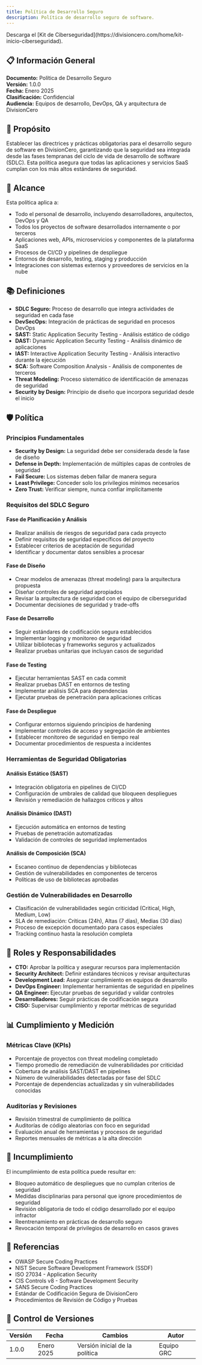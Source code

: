 ```yaml
---
title: Política de Desarrollo Seguro
description: Política de desarrollo seguro de software.
---
```


<Callout title="Quieres aprender más?">
  Descarga el [Kit de Ciberseguridad](https://divisioncero.com/home/kit-inicio-ciberseguridad).
</Callout>

## 📋 Información General

**Documento:** Política de Desarrollo Seguro  
**Versión:** 1.0.0  
**Fecha:** Enero 2025  
**Clasificación:** Confidencial  
**Audiencia:** Equipos de desarrollo, DevOps, QA y arquitectura de DivisionCero

## 🎯 Propósito

Establecer las directrices y prácticas obligatorias para el desarrollo seguro de software en DivisionCero, garantizando que la seguridad sea integrada desde las fases tempranas del ciclo de vida de desarrollo de software (SDLC). Esta política asegura que todas las aplicaciones y servicios SaaS cumplan con los más altos estándares de seguridad.

## 🏢 Alcance

Esta política aplica a:
- Todo el personal de desarrollo, incluyendo desarrolladores, arquitectos, DevOps y QA
- Todos los proyectos de software desarrollados internamente o por terceros
- Aplicaciones web, APIs, microservicios y componentes de la plataforma SaaS
- Procesos de CI/CD y pipelines de despliegue
- Entornos de desarrollo, testing, staging y producción
- Integraciones con sistemas externos y proveedores de servicios en la nube

## 📚 Definiciones

- **SDLC Seguro:** Proceso de desarrollo que integra actividades de seguridad en cada fase
- **DevSecOps:** Integración de prácticas de seguridad en procesos DevOps
- **SAST:** Static Application Security Testing - Análisis estático de código
- **DAST:** Dynamic Application Security Testing - Análisis dinámico de aplicaciones
- **IAST:** Interactive Application Security Testing - Análisis interactivo durante la ejecución
- **SCA:** Software Composition Analysis - Análisis de componentes de terceros
- **Threat Modeling:** Proceso sistemático de identificación de amenazas de seguridad
- **Security by Design:** Principio de diseño que incorpora seguridad desde el inicio

## 🛡️ Política

### Principios Fundamentales
- **Security by Design:** La seguridad debe ser considerada desde la fase de diseño
- **Defense in Depth:** Implementación de múltiples capas de controles de seguridad
- **Fail Secure:** Los sistemas deben fallar de manera segura
- **Least Privilege:** Conceder solo los privilegios mínimos necesarios
- **Zero Trust:** Verificar siempre, nunca confiar implícitamente

### Requisitos del SDLC Seguro

#### Fase de Planificación y Análisis
- Realizar análisis de riesgos de seguridad para cada proyecto
- Definir requisitos de seguridad específicos del proyecto
- Establecer criterios de aceptación de seguridad
- Identificar y documentar datos sensibles a procesar

#### Fase de Diseño
- Crear modelos de amenazas (threat modeling) para la arquitectura propuesta
- Diseñar controles de seguridad apropiados
- Revisar la arquitectura de seguridad con el equipo de ciberseguridad
- Documentar decisiones de seguridad y trade-offs

#### Fase de Desarrollo
- Seguir estándares de codificación segura establecidos
- Implementar logging y monitoreo de seguridad
- Utilizar bibliotecas y frameworks seguros y actualizados
- Realizar pruebas unitarias que incluyan casos de seguridad

#### Fase de Testing
- Ejecutar herramientas SAST en cada commit
- Realizar pruebas DAST en entornos de testing
- Implementar análisis SCA para dependencias
- Ejecutar pruebas de penetración para aplicaciones críticas

#### Fase de Despliegue
- Configurar entornos siguiendo principios de hardening
- Implementar controles de acceso y segregación de ambientes
- Establecer monitoreo de seguridad en tiempo real
- Documentar procedimientos de respuesta a incidentes

### Herramientas de Seguridad Obligatorias

#### Análisis Estático (SAST)
- Integración obligatoria en pipelines de CI/CD
- Configuración de umbrales de calidad que bloqueen despliegues
- Revisión y remediación de hallazgos críticos y altos

#### Análisis Dinámico (DAST)
- Ejecución automática en entornos de testing
- Pruebas de penetración automatizadas
- Validación de controles de seguridad implementados

#### Análisis de Composición (SCA)
- Escaneo continuo de dependencias y bibliotecas
- Gestión de vulnerabilidades en componentes de terceros
- Políticas de uso de bibliotecas aprobadas

### Gestión de Vulnerabilidades en Desarrollo
- Clasificación de vulnerabilidades según criticidad (Critical, High, Medium, Low)
- SLA de remediación: Críticas (24h), Altas (7 días), Medias (30 días)
- Proceso de excepción documentado para casos especiales
- Tracking continuo hasta la resolución completa

## 👥 Roles y Responsabilidades

- **CTO:** Aprobar la política y asegurar recursos para implementación
- **Security Architect:** Definir estándares técnicos y revisar arquitecturas
- **Development Lead:** Asegurar cumplimiento en equipos de desarrollo
- **DevOps Engineer:** Implementar herramientas de seguridad en pipelines
- **QA Engineer:** Ejecutar pruebas de seguridad y validar controles
- **Desarrolladores:** Seguir prácticas de codificación segura
- **CISO:** Supervisar cumplimiento y reportar métricas de seguridad

## 📊 Cumplimiento y Medición

### Métricas Clave (KPIs)
- Porcentaje de proyectos con threat modeling completado
- Tiempo promedio de remediación de vulnerabilidades por criticidad
- Cobertura de análisis SAST/DAST en pipelines
- Número de vulnerabilidades detectadas por fase del SDLC
- Porcentaje de dependencias actualizadas y sin vulnerabilidades conocidas

### Auditorías y Revisiones
- Revisión trimestral de cumplimiento de política
- Auditorías de código aleatorias con foco en seguridad
- Evaluación anual de herramientas y procesos de seguridad
- Reportes mensuales de métricas a la alta dirección

## 🚨 Incumplimiento

El incumplimiento de esta política puede resultar en:
- Bloqueo automático de despliegues que no cumplan criterios de seguridad
- Medidas disciplinarias para personal que ignore procedimientos de seguridad
- Revisión obligatoria de todo el código desarrollado por el equipo infractor
- Reentrenamiento en prácticas de desarrollo seguro
- Revocación temporal de privilegios de desarrollo en casos graves

## 📖 Referencias

- OWASP Secure Coding Practices
- NIST Secure Software Development Framework (SSDF)
- ISO 27034 - Application Security
- CIS Controls v8 - Software Development Security
- SANS Secure Coding Practices
- Estándar de Codificación Segura de DivisionCero
- Procedimientos de Revisión de Código y Pruebas

## 📝 Control de Versiones

| Versión | Fecha | Cambios | Autor |
|---------|-------|---------|-------|
| 1.0.0 | Enero 2025 | Versión inicial de la política | Equipo GRC |


